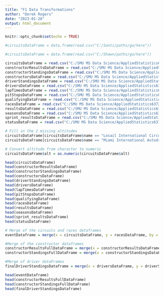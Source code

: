 ```yaml
---
title: "F1 Data Transformations"
author: "Derek Rogers"
date: "2023-01-28"
output: html_document
---
```


```r
knitr::opts_chunk$set(echo = TRUE)
```

```r
#circuitsDataFrame = data.frame(read.csv("C:/Santi/paths/go/here"))

#circuitsDataFrame = data.frame(read.csv("C:/Shawn/paths/go/here"))

circuitsDataFrame = read.csv("C:/SMU MS Data Science/AppliedStatistics6372/Project1/F1ParametricModeling/Data/circuits.csv")
constructorResultsDataFrame = read.csv("C:/SMU MS Data Science/AppliedStatistics6372/Project1/F1ParametricModeling/Data/constructor_results.csv")
constructorStandingsDataFrame = read.csv("C:/SMU MS Data Science/AppliedStatistics6372/Project1/F1ParametricModeling/Data/constructor_standings.csv")
constructorsDataFrame = read.csv("C:/SMU MS Data Science/AppliedStatistics6372/Project1/F1ParametricModeling/Data/constructors.csv")
driverStandingsDataFrame = read.csv("C:/SMU MS Data Science/AppliedStatistics6372/Project1/F1ParametricModeling/Data/driver_standings.csv")
driversDataFrame = read.csv("C:/SMU MS Data Science/AppliedStatistics6372/Project1/F1ParametricModeling/Data/drivers.csv")
lapTimesDataFrame = read.csv("C:/SMU MS Data Science/AppliedStatistics6372/Project1/F1ParametricModeling/Data/lap_times.csv")
pitStopsDataFrame = read.csv("C:/SMU MS Data Science/AppliedStatistics6372/Project1/F1ParametricModeling/Data/pit_stops.csv")
qualifyingDataFrame = read.csv("C:/SMU MS Data Science/AppliedStatistics6372/Project1/F1ParametricModeling/Data/qualifying.csv")
racesDataFrame = read.csv("C:/SMU MS Data Science/AppliedStatistics6372/Project1/F1ParametricModeling/Data/races.csv")
resultsDataFrame = read.csv("C:/SMU MS Data Science/AppliedStatistics6372/Project1/F1ParametricModeling/Data/results.csv")
seasonsDataFrame = read.csv("C:/SMU MS Data Science/AppliedStatistics6372/Project1/F1ParametricModeling/Data/seasons.csv")
sprint_resultsDataFrame = read.csv("C:/SMU MS Data Science/AppliedStatistics6372/Project1/F1ParametricModeling/Data/sprint_results.csv")
statusDataFrame = read.csv("C:/SMU MS Data Science/AppliedStatistics6372/Project1/F1ParametricModeling/Data/status.csv")

# Fill in the 2 missing altitudes
circuitsDataFrame[circuitsDataFrame$name == "Losail International Circuit",]$alt = 14
circuitsDataFrame[circuitsDataFrame$name == "Miami International Autodrome",]$alt = 1

# Convert altitude from character to numeric
circuitsDataFrame$alt = as.numeric(circuitsDataFrame$alt)
```

```r
head(circuitsDataFrame)
head(constructorResultsDataFrame)
head(constructorStandingsDataFrame)
head(constructorsDataFrame)
head(driverStandingsDataFrame)
head(driversDataFrame)
head(lapTimesDataFrame)
head(pitStopsDataFrame)
head(qualifyingDataFrame)
head(racesDataFrame)
head(resultsDataFrame)
head(seasonsDataFrame)
head(sprint_resultsDataFrame)
head(statusDataFrame)
```

```r
# Merge of the circuits and races dataframes
eventDataframe = merge(x = circuitsDataFrame, y = racesDataFrame, by = "circuitId")

#Merge of the constructor dataframes
constructorResultsFullDataFrame = merge(x = constructorResultsDataFrame, y = constructorsDataFrame, by = "constructorId")
constructorStandingsFullDataFrame = merge(x = constructorStandingsDataFrame, y = constructorsDataFrame, by = "constructorId")

#Merge of driver dataFrames
finalDriverStandingsDataframe = merge(x = driversDataFrame, y = driverStandingsDataFrame, by = "driverId")

head(eventDataframe)
head(constructorResultsFullDataFrame)
head(constructorStandingsFullDataFrame)
head(finalDriverStandingsDataframe)
```

